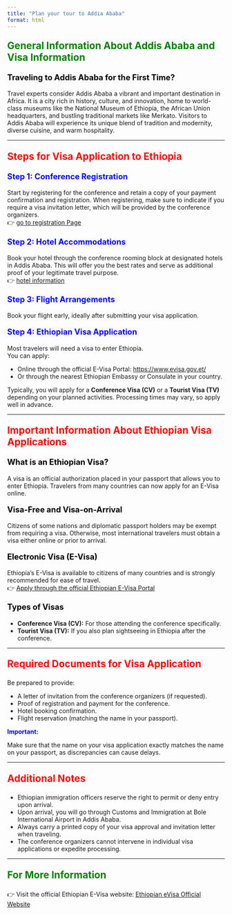 ```yaml
---
title: "Plan your tour to Addia Ababa"
format: html
---
```



<p style="color: green; font-size: 1.6em; font-weight: bold;">
General Information About Addis Ababa and Visa Information
</p>

<p style="color: black; font-size: 1.3em; font-weight: bold;">
Traveling to Addis Ababa for the First Time?
</p>

Travel experts consider Addis Ababa a vibrant and important destination in Africa. It is a city rich in history, culture, and innovation, home to world-class museums like the National Museum of Ethiopia, the African Union headquarters, and bustling traditional markets like Merkato. Visitors to Addis Ababa will experience its unique blend of tradition and modernity, diverse cuisine, and warm hospitality.

---

<p style="color: red; font-size: 1.6em; font-weight: bold;">
Steps for Visa Application to Ethiopia
</p>

<p style="color: blue; font-size: 1.3em; font-weight: bold;">
Step 1: Conference Registration
</p>

Start by registering for the conference and retain a copy of your payment confirmation and registration. When registering, make sure to indicate if you require a visa invitation letter, which will be provided by the conference organizers.  
👉 [go to registration Page](registration.qmd) 

<p style="color: blue; font-size: 1.3em; font-weight: bold;">
Step 2: Hotel Accommodations
</p>

Book your hotel through the conference rooming block at designated hotels in Addis Ababa. This will offer you the best rates and serve as additional proof of your legitimate travel purpose.  
👉 [hotel information](hotel.qmd)

<p style="color: blue; font-size: 1.3em; font-weight: bold;">
Step 3: Flight Arrangements
</p>

Book your flight early, ideally after submitting your visa application.

<p style="color: blue; font-size: 1.3em; font-weight: bold;">
Step 4: Ethiopian Visa Application
</p>

Most travelers will need a visa to enter Ethiopia.  
You can apply:

- Online through the official E-Visa Portal: [https://www.evisa.gov.et/](https://www.evisa.gov.et/)
- Or through the nearest Ethiopian Embassy or Consulate in your country.

Typically, you will apply for a **Conference Visa (CV)** or a **Tourist Visa (TV)** depending on your planned activities. Processing times may vary, so apply well in advance.

---

<p style="color: red; font-size: 1.6em; font-weight: bold;">
Important Information About Ethiopian Visa Applications
</p>

<p style="color: black; font-size: 1.3em; font-weight: bold;">
What is an Ethiopian Visa?
</p>

A visa is an official authorization placed in your passport that allows you to enter Ethiopia. Travelers from many countries can now apply for an E-Visa online.

<p style="color: black; font-size: 1.3em; font-weight: bold;">
Visa-Free and Visa-on-Arrival
</p>

Citizens of some nations and diplomatic passport holders may be exempt from requiring a visa. Otherwise, most international travelers must obtain a visa either online or prior to arrival.

<p style="color: black; font-size: 1.3em; font-weight: bold;">
Electronic Visa (E-Visa)
</p>

Ethiopia’s E-Visa is available to citizens of many countries and is strongly recommended for ease of travel.  
👉 [Apply through the official Ethiopian E-Visa Portal](https://www.evisa.gov.et/)

<p style="color: black; font-size: 1.3em; font-weight: bold;">
Types of Visas
</p>

- **Conference Visa (CV):** For those attending the conference specifically.
- **Tourist Visa (TV):** If you also plan sightseeing in Ethiopia after the conference.

---

<p style="color: red; font-size: 1.6em; font-weight: bold;">
Required Documents for Visa Application
</p>

Be prepared to provide:

- A letter of invitation from the conference organizers (if requested).
- Proof of registration and payment for the conference.
- Hotel booking confirmation.
- Flight reservation (matching the name in your passport).

<p style="color: blue; font-size: 1.0em; font-weight: bold;">
Important:
</p>
Make sure that the name on your visa application exactly matches the name on your passport, as discrepancies can cause delays.

---

<p style="color: red; font-size: 1.6em; font-weight: bold;">
Additional Notes
</p>

- Ethiopian immigration officers reserve the right to permit or deny entry upon arrival.
- Upon arrival, you will go through Customs and Immigration at Bole International Airport in Addis Ababa.
- Always carry a printed copy of your visa approval and invitation letter when traveling.
- The conference organizers cannot intervene in individual visa applications or expedite processing.

---

<p style="color: green; font-size: 1.6em; font-weight: bold;">
For More Information
</p>

👉 Visit the official Ethiopian E-Visa website: [Ethiopian eVisa Official Website](https://www.evisa.gov.et/)
